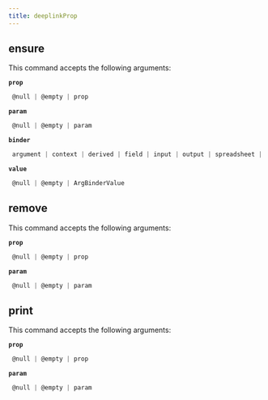 ```yaml
---
title: deeplinkProp
---
```


## ensure

This command accepts the following arguments:

**`prop`**
```js filename="type"
 @null | @empty | prop
```
**`param`**
```js filename="type"
 @null | @empty | param
```
**`binder`**
```js filename="type"
 argument | context | derived | field | input | output | spreadsheet | variable
```
**`value`**
```js filename="type"
 @null | @empty | ArgBinderValue
```

## remove

This command accepts the following arguments:

**`prop`**
```js filename="type"
 @null | @empty | prop
```
**`param`**
```js filename="type"
 @null | @empty | param
```

## print

This command accepts the following arguments:

**`prop`**
```js filename="type"
 @null | @empty | prop
```
**`param`**
```js filename="type"
 @null | @empty | param
```

